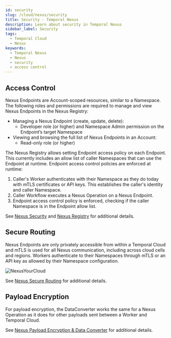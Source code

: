 ```yaml
---
id: security
slug: /cloud/nexus/security
title: Security - Temporal Nexus
description: Learn about security in Temporal Nexus
sidebar_label: Security
tags:
  - Temporal Cloud
  - Nexus
keywords:
  - Temporal Nexus
  - Nexus
  - security
  - access control
---
```


## Access Control

Nexus Endpoints are Account-scoped resources, similar to a Namespace.
The following roles and permissions are required to manage and view Nexus Endpoints in the Nexus Registry:
- Managing a Nexus Endpoint (create, update, delete):
  - Developer role (or higher) and Namespace Admin permission on the Endpoint’s target Namespace
- Viewing and browsing the full list of Nexus Endpoints in an Account: 
  - Read-only role (or higher)

The Nexus Registry allows setting Endpoint access policy on each Endpoint.
This currently includes an allow list of caller Namespaces that can use the Endpoint at runtime.
Endpoint access control policies are enforced at runtime:
1. Caller's Worker authenticates with their Namespace as they do today with mTLS certificates or API keys.
This establishes the caller's identity and caller Namespace.
2. Caller Workflow executes a Nexus Operation on a Nexus Endpoint.
3. Endpoint access control policy is enforced, checking if the caller Namespace is in the Endpoint allow list.


See [Nexus Security](/nexus/security) and [Nexus Registry](/nexus/registry-endpoints#nexus-registry) for additional details.


## Secure Routing

Nexus Endpoints are only privately accessible from within a Temporal Cloud and mTLS is used for all Nexus communication, including across cloud cells and regions.
Workers authenticate to their Namespaces through mTLS or an API key as allowed by their Namespace configuration.

![NexusYourCloud](/img/nexus/nexus-connect-queue-based-workers.png)

See [Nexus Secure Routing](/nexus/security#secure-routing) for additional details.

## Payload Encryption

For payload encryption, the DataConverter works the same for a Nexus Operation as it does for other payloads sent between a Worker and Temporal Cloud.

See [Nexus Payload Encryption & Data Converter](/nexus/security#payload-encryption-data-converter) for additional details.
